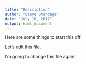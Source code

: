 ```yaml
---
title: "Description"
author: "Steve Standage"
date: "July 18, 2017"
output: html_document
---
```


Here are some things to start this off.

Let's edit this file.

I'm going to change this file again!